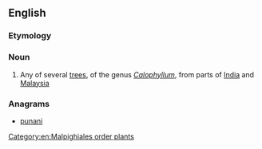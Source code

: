 ==English==
{{rfi}}
{{wikipedia|Calophyllum}}
{{wikispecies|Calophyllum}}

===Etymology===
{{etyl|ta|en}}

{{etystub|en}}

===Noun===
{{en-noun}}

# Any of several [[tree]]s, of the genus ''[[Calophyllum]]'', from parts of [[India]] and [[Malaysia]]

===Anagrams===
* [[punani#English|punani]]

[[Category:en:Malpighiales order plants]]